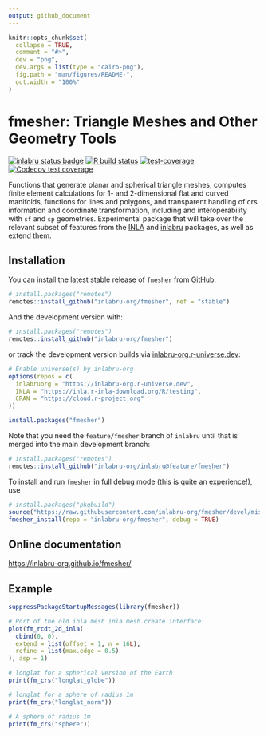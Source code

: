 ```yaml
---
output: github_document
---
```


<!-- README.md is generated from README.Rmd. Please edit that file -->

```r
knitr::opts_chunk$set(
  collapse = TRUE,
  comment = "#>",
  dev = "png",
  dev.args = list(type = "cairo-png"),
  fig.path = "man/figures/README-",
  out.width = "100%"
)
```

# fmesher: Triangle Meshes and Other Geometry Tools

<!-- badges: start -->
[![inlabru status badge](https://inlabru-org.r-universe.dev/badges/fmesher)](https://inlabru-org.r-universe.dev)
[![R build status](https://github.com/inlabru-org/fmesher/workflows/R-CMD-check/badge.svg)](https://github.com/inlabru-org/fmesher/actions)
[![test-coverage](https://github.com/inlabru-org/fmesher/workflows/test-coverage/badge.svg)](https://github.com/inlabru-org/fmesher/actions)
[![Codecov test coverage](https://codecov.io/gh/inlabru-org/fmesher/branch/devel/graph/badge.svg)](https://codecov.io/gh/inlabru-org/fmesher?branch=devel)
<!-- badges: end -->

Functions that generate planar and spherical triangle meshes,
computes finite element calculations for 1- and 2-dimensional flat and curved
manifolds, functions for lines and polygons, and transparent handling of
crs information and coordinate transformation, including and interoperability
with `sf` and `sp` geometries. Experimental package that will take over the
relevant subset of features from the [INLA](https://www.r-inla.org) and
[inlabru](https://inlabru-org.github.io/inlabru/) packages, as well as extend
them.
    
## Installation

You can install the latest stable release of `fmesher` from
[GitHub](https://github.com/):
``` r
# install.packages("remotes")
remotes::install_github("inlabru-org/fmesher", ref = "stable")
```

And the development version with:
``` r
# install.packages("remotes")
remotes::install_github("inlabru-org/fmesher")
```
or track the development version builds via [inlabru-org.r-universe.dev](https://inlabru-org.r-universe.dev/builds):
``` r
# Enable universe(s) by inlabru-org
options(repos = c(
  inlabruorg = "https://inlabru-org.r-universe.dev",
  INLA = "https://inla.r-inla-download.org/R/testing",
  CRAN = "https://cloud.r-project.org"
))

install.packages("fmesher")
```
Note that you need the `feature/fmesher` branch of `inlabru` until that is merged
into the main development branch:
``` r
# install.packages("remotes")
remotes::install_github("inlabru-org/inlabru@feature/fmesher")
```

To install and run `fmesher` in full debug mode (this is quite an experience!),
use
``` r
# install.packages("pkgbuild")
source("https://raw.githubusercontent.com/inlabru-org/fmesher/devel/misc/build.R")
fmesher_install(repo = "inlabru-org/fmesher", debug = TRUE)
```



## Online documentation

[https://inlabru-org.github.io/fmesher/](https://inlabru-org.github.io/fmesher/)

## Example

```r
suppressPackageStartupMessages(library(fmesher))

# Port of the old inla mesh inla.mesh.create interface:
plot(fm_rcdt_2d_inla(
  cbind(0, 0),
  extend = list(offset = 1, n = 16L),
  refine = list(max.edge = 0.5)
), asp = 1)

# longlat for a spherical version of the Earth
print(fm_crs("longlat_globe"))

# longlat for a sphere of radius 1m
print(fm_crs("longlat_norm"))

# A sphere of radius 1m
print(fm_crs("sphere"))
```
